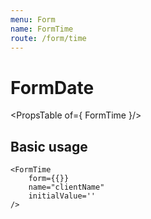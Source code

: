 ```yaml
---
menu: Form
name: FormTime
route: /form/time
---
```





# FormDate
<PropsTable of={ FormTime }/>

## Basic usage

```
<FormTime
    form={{}}
    name="clientName"
    initialValue=''
/>
```

<Playground>
    <FormTime
        form={{}}
        name="clientName"
        initialValue=''
    />
</Playground>
